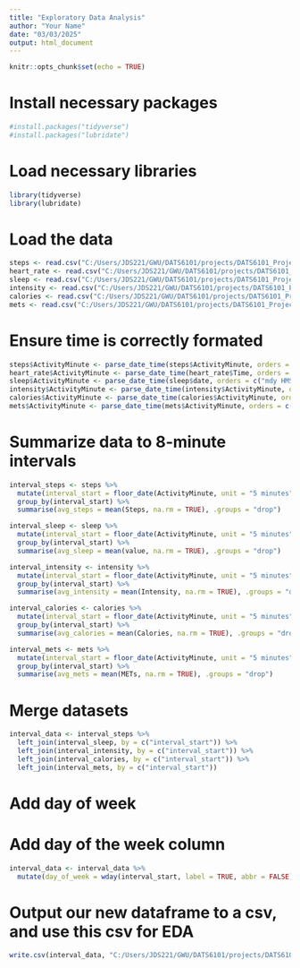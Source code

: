 ```yaml
---
title: "Exploratory Data Analysis"
author: "Your Name"
date: "03/03/2025"
output: html_document
---
```


```r
knitr::opts_chunk$set(echo = TRUE)
```

# Install necessary packages
```r
#install.packages("tidyverse")
#install.packages("lubridate")
```

# Load necessary libraries
```r
library(tidyverse)
library(lubridate)
```

# Load the data
```r
steps <- read.csv("C:/Users/JDS221/GWU/DATS6101/projects/DATS6101_Project/data/fitbit/mturkfitbit_export_month1/minuteStepsNarrow_merged.csv")
heart_rate <- read.csv("C:/Users/JDS221/GWU/DATS6101/projects/DATS6101_Project/data/fitbit/mturkfitbit_export_month1/heartrate_seconds_merged.csv")
sleep <- read.csv("C:/Users/JDS221/GWU/DATS6101/projects/DATS6101_Project/data/fitbit/mturkfitbit_export_month1/minuteSleep_merged.csv")
intensity <- read.csv("C:/Users/JDS221/GWU/DATS6101/projects/DATS6101_Project/data/fitbit/mturkfitbit_export_month1/minuteIntensitiesNarrow_merged.csv")
calories <- read.csv("C:/Users/JDS221/GWU/DATS6101/projects/DATS6101_Project/data/fitbit/mturkfitbit_export_month1/minuteCaloriesNarrow_merged.csv")
mets <- read.csv("C:/Users/JDS221/GWU/DATS6101/projects/DATS6101_Project/data/fitbit/mturkfitbit_export_month1/minuteMETsNarrow_merged.csv")
```

# Ensure time is correctly formated
```r
steps$ActivityMinute <- parse_date_time(steps$ActivityMinute, orders = c("mdy HMS", "mdy HM"))
heart_rate$ActivityMinute <- parse_date_time(heart_rate$Time, orders = c("mdy HMS", "mdy HM"))
sleep$ActivityMinute <- parse_date_time(sleep$date, orders = c("mdy HMS", "mdy HM"))
intensity$ActivityMinute <- parse_date_time(intensity$ActivityMinute, orders = c("mdy HMS", "mdy HM"))
calories$ActivityMinute <- parse_date_time(calories$ActivityMinute, orders = c("mdy HMS", "mdy HM"))
mets$ActivityMinute <- parse_date_time(mets$ActivityMinute, orders = c("mdy HMS", "mdy HM"))
```

# Summarize data to 8-minute intervals
```r
interval_steps <- steps %>%
  mutate(interval_start = floor_date(ActivityMinute, unit = "5 minutes")) %>%
  group_by(interval_start) %>%
  summarise(avg_steps = mean(Steps, na.rm = TRUE), .groups = "drop") 

interval_sleep <- sleep %>%
  mutate(interval_start = floor_date(ActivityMinute, unit = "5 minutes")) %>%
  group_by(interval_start) %>%
  summarise(avg_sleep = mean(value, na.rm = TRUE), .groups = "drop")

interval_intensity <- intensity %>%
  mutate(interval_start = floor_date(ActivityMinute, unit = "5 minutes")) %>%
  group_by(interval_start) %>%
  summarise(avg_intensity = mean(Intensity, na.rm = TRUE), .groups = "drop")

interval_calories <- calories %>%
  mutate(interval_start = floor_date(ActivityMinute, unit = "5 minutes")) %>%
  group_by(interval_start) %>%
  summarise(avg_calories = mean(Calories, na.rm = TRUE), .groups = "drop")

interval_mets <- mets %>%
  mutate(interval_start = floor_date(ActivityMinute, unit = "5 minutes")) %>%
  group_by(interval_start) %>%
  summarise(avg_mets = mean(METs, na.rm = TRUE), .groups = "drop")
```


# Merge datasets
```r
interval_data <- interval_steps %>%
  left_join(interval_sleep, by = c("interval_start")) %>%
  left_join(interval_intensity, by = c("interval_start")) %>%
  left_join(interval_calories, by = c("interval_start")) %>%
  left_join(interval_mets, by = c("interval_start"))
```

# Add day of week
# Add day of the week column
```r
interval_data <- interval_data %>%
  mutate(day_of_week = wday(interval_start, label = TRUE, abbr = FALSE))
```


# Output our new dataframe to a csv, and use this csv for EDA
```r
write.csv(interval_data, "C:/Users/JDS221/GWU/DATS6101/projects/DATS6101_Project/data/fitbit/timestep_data/intervals.csv", row.names = FALSE)
```


